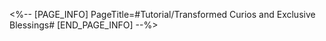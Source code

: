 <%-- [PAGE_INFO]
PageTitle=#Tutorial/Transformed Curios and Exclusive Blessings#
[END_PAGE_INFO] --%>
{{Tutorial
|sort      = 920901
|title     = Transformed Curios and Exclusive Blessings
|subtitle  = 
|type      = 
|about     = 
|image1    = Tutorial Transformed Curios and Exclusive Blessings 1.png{{subst:void|<!--$UPLOAD:<<SpriteOutput/TutorialPic/TutorialPage_920901.png>-<Tutorial Transformed Curios and Exclusive Blessings 1.png>>}}
|text1     = In the Planar Infinity event, Curios or Blessings marked with the {{Color|h|nobold=1|infinite icon}} bear special effects and are plane-exclusive {{Color|h|nobold=1|Transformed Curios}} and {{Color|h|nobold=1|Exclusive Blessings}}.
|image2    = Tutorial Transformed Curios and Exclusive Blessings 2.png{{subst:void|<!--$UPLOAD:<<SpriteOutput/TutorialPic/TutorialPage_920902.png>-<Tutorial Transformed Curios and Exclusive Blessings 2.png>>}}
|text2     = In the Planar Infinity event, all Curios, Blessings, and Occurrences encountered {{Color|h|nobold=1|will not unlock}} Simulated Universe Index entries.
}}